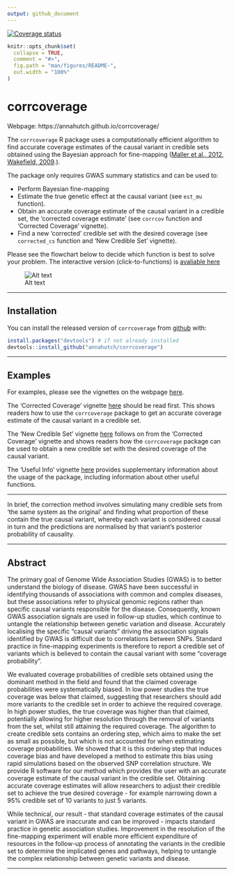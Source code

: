 ```yaml
---
output: github_document
---
```


<!-- README.md is generated from README.Rmd. Please edit that file -->

[![Coverage status](https://codecov.io/gh/annahutch/corrcoverage/branch/master/graph/badge.svg)](https://codecov.io/github/annahutch/corrcoverage?branch=master)

```r
knitr::opts_chunk$set(
  collapse = TRUE,
  comment = "#>",
  fig.path = "man/figures/README-",
  out.width = "100%"
)
```

# corrcoverage

Webpage: https://annahutch.github.io/corrcoverage/

The `corrcoverage` R package uses a computationally efficient algorithm to find accurate coverage estimates of the causal variant in credible sets obtained using the Bayesian approach for fine-mapping ([Maller et al., 2012](https://www.ncbi.nlm.nih.gov/pubmed/23104008), [Wakefield, 2009](https://onlinelibrary.wiley.com/doi/abs/10.1002/gepi.20359).).

The package only requires GWAS summary statistics and can be used to:

* Perform Bayesian fine-mapping
* Estimate the true genetic effect at the causal variant (see `est_mu` function).
* Obtain an accurate coverage estimate of the causal variant in a credible set, the 'corrected coverage estimate' (see `corrcov` function and 'Corrected Coverage' vignette).
* Find a new 'corrected' credible set with the desired coverage (see `corrected_cs` function and 'New Credible Set' vignette).

Please see the flowchart below to decide which function is best to solve your problem. The interactive version (click-to-functions) is [avaliable here](https://annahutch.github.io/PhD/package_flowchart.html)

![Alt text](https://annahutch.github.io/PhD/package_flowchart.svg)

----

## Installation

You can install the released version of `corrcoverage` from [github](https://github.com/) with:

``` r
install.packages("devtools") # if not already installed
devtools::install_github("annahutch/corrcoverage")
```

----

## Examples

For examples, please see the vignettes on the webpage [here](http://annahutch.github.io/corrcoverage/articles/my-vignette.html). 

The 'Corrected Coverage' vignette [here](https://annahutch.github.io/corrcoverage/articles/my-vignette.html) should be read first. This shows readers how to use the `corrcoverage` package to get an accurate coverage estimate of the causal variant in a credible set.

The 'New Credible Set' vignette [here](https://annahutch.github.io/corrcoverage/articles/New-Credible-Set.html) follows on from the 'Corrected Coverage' vignette and shows readers how the `corrcoverage` package can be used to obtain a new credible set with the desired coverage of the causal variant.

The 'Useful Info' vignette [here](https://annahutch.github.io/corrcoverage/articles/Useful-Info.html) provides supplementary information about the usage of the package, including information about other useful functions. 

----

In brief, the correction method involves simulating many credible sets from 'the same system as the original' and finding what proportion of these contain the true causal variant, whereby each variant is considered causal in turn and the predictions are normalised by that variant's posterior probability of causality. 

----

## Abstract

The primary goal of Genome Wide Association Studies (GWAS) is to better understand the biology of disease. GWAS have been successful in identifying thousands of associations with common and complex diseases, but these associations refer to physical genomic regions rather than specific causal variants responsible for the disease. Consequently, known GWAS association signals are used in follow-up studies, which continue to untangle the relationship between genetic variation and disease. Accurately localising the specific “causal variants” driving the association signals identified by GWAS is difficult due to correlations between SNPs. Standard practice in fine-mapping experiments is therefore to report a credible set of variants which is believed to contain the causal variant with some “coverage probability”.

We evaluated coverage probabilities of credible sets obtained using the dominant method in the field and found that the claimed coverage probabilities were systematically biased. In low power studies the true coverage was below that claimed, suggesting that researchers should add more variants to the credible set in order to achieve the required coverage. In high power studies, the true coverage was higher than that claimed, potentially allowing for higher resolution through the removal of variants from the set, whilst still attaining the required coverage. The algorithm to create credible sets contains an ordering step, which aims to make the set as small as possible, but which is not accounted for when estimating coverage probabilities. We showed that it is this ordering step that induces coverage bias and have developed a method to estimate this bias using rapid simulations based on the observed SNP correlation structure. We provide R software for our method which provides the user with an accurate coverage estimate of the causal variant in the credible set. Obtaining accurate coverage estimates will allow researchers to adjust their credible set to achieve the true desired coverage - for example narrowing down a 95% credible set of 10 variants to just 5 variants. 

While technical, our result - that standard coverage estimates of the causal variant in GWAS are inaccurate and can be improved - impacts standard practice in genetic association studies. Improvement in the resolution of the fine-mapping experiment will enable more efficient expenditure of resources in the follow-up process of annotating the variants in the credible set to determine the implicated genes and pathways, helping to untangle the complex relationship between genetic variants and disease.

-----
